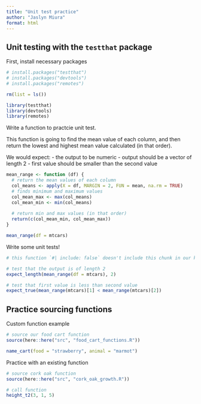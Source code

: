 ```yaml
---
title: "Unit test practice"
author: "Jaslyn Miura"
format: html
---
```


## Unit testing with the `testthat` package

First, install necessary packages
```r
# install.packages("testthat")
# install.packages("devtools")
# install.packages("remotes")

rm(list = ls())

library(testthat)
library(devtools)
library(remotes)
```
Write a function to practcie unit test.

This function is going to find the mean value of each column, and then return the lowest and highest mean value calculated (in that order).

We would expect:
- the output to be numeric
- output should be a vector of length 2
- first value should be smaller than the second value

```r
mean_range <- function (df) {
  # return the mean values of each column
  col_means <- apply(X = df, MARGIN = 2, FUN = mean, na.rm = TRUE)
  # finds minimum and maximum values
  col_mean_max <- max(col_means)
  col_mean_min <- min(col_means)
  
  # return min and max values (in that order)
  return(c(col_mean_min, col_mean_max))
}

mean_range(df = mtcars)

```

Write some unit tests!
```r
# this function `#| include: false` doesn't include this chunk in our knitted doc

# test that the output is of length 2
expect_length(mean_range(df = mtcars), 2)

# test that first value is less than second value
expect_true(mean_range(mtcars)[1] < mean_range(mtcars)[2])

```

## Practice sourcing functions

Custom function example
```r

# source our food cart function
source(here::here("src", "food_cart_functions.R"))

name_cart(food = "strawberry", animal = "marmot")

```

Practice with an existing function
```r

# source cork oak function
source(here::here("src", "cork_oak_growth.R"))

# call function
height_t2(3, 1, 5)

```


